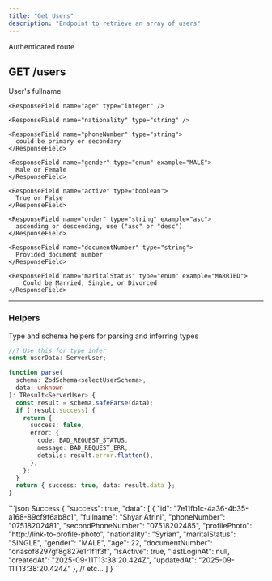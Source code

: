 ```yaml
---
title: "Get Users"
description: "Endpoint to retrieve an array of users"
---
```


<Info>Authenticated route</Info>
## GET /users

<ResponseField name="users" type="User Query Object">
  <Expandable title="Filters">
    <ResponseField name="name" type="string">
      User's fullname
    </ResponseField>

    <ResponseField name="age" type="integer" />

    <ResponseField name="nationality" type="string" />

    <ResponseField name="phoneNumber" type="string">
      could be primary or secondary
    </ResponseField>

    <ResponseField name="gender" type="enum" example="MALE">
      Male or Female
    </ResponseField>

    <ResponseField name="active" type="boolean">
      True or False
    </ResponseField>

    <ResponseField name="order" type="string" example="asc">
      ascending or descending, use ("asc" or "desc")
    </ResponseField>

    <ResponseField name="documentNumber" type="string">
      Provided document number
    </ResponseField>

    <ResponseField name="maritalStatus" type="enum" example="MARRIED">
        Could be Married, Single, or Divorced
    </ResponseField>

  </Expandable>
</ResponseField>

---

### Helpers

Type and schema helpers for parsing and inferring types

```ts ServerUser
//? Use this for type infer
const userData: ServerUser;
```

```ts selectUserSchema
function parse(
  schema: ZodSchema<selectUserSchema>,
  data: unknown
): TResult<ServerUser> {
  const result = schema.safeParse(data);
  if (!result.success) {
    return {
      success: false,
      error: {
        code: BAD_REQUEST_STATUS,
        message: BAD_REQUEST_ERR,
        details: result.error.flatten(),
      },
    };
  }
  return { success: true, data: result.data };
}
```

<ResponseExample>
```json Success
{
    "success": true,
    "data": [
        {
            "id": "7e11fb1c-4a36-4b35-a168-89cf9f6ab8c1",
            "fullname": "Shyar Afrini",
            "phoneNumber": "07518202481",
            "secondPhoneNumber": "07518202485",
            "profilePhoto": "http://link-to-profile-photo",
            "nationality": "Syrian",
            "maritalStatus": "SINGLE",
            "gender": "MALE",
            "age": 22,
            "documentNumber": "onasof8297gf8g827e1r1f1f3f",
            "isActive": true,
            "lastLoginAt": null,
            "createdAt": "2025-09-11T13:38:20.424Z",
            "updatedAt": "2025-09-11T13:38:20.424Z"
        },
        // etc...
    ]
}
```
</ResponseExample>
